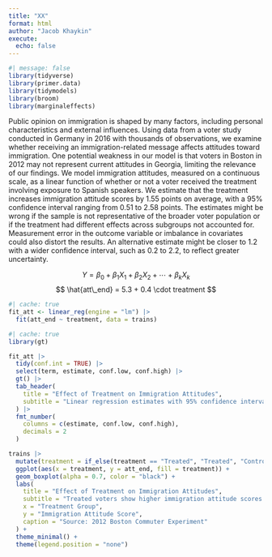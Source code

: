 ```yaml
---
title: "XX"
format: html
author: "Jacob Khaykin"
execute: 
  echo: false
---
```



```r
#| message: false
library(tidyverse)
library(primer.data)
library(tidymodels)
library(broom)
library(marginaleffects)
```
Public opinion on immigration is shaped by many factors, including personal characteristics and external influences. Using data from a voter study conducted in Germany in 2016 with thousands of observations, we examine whether receiving an immigration-related message affects attitudes toward immigration. One potential weakness in our model is that voters in Boston in 2012 may not represent current attitudes in Georgia, limiting the relevance of our findings. We model immigration attitudes, measured on a continuous scale, as a linear function of whether or not a voter received the treatment involving exposure to Spanish speakers. We estimate that the treatment increases immigration attitude scores by 1.55 points on average, with a 95% confidence interval ranging from 0.51 to 2.58 points. The estimates might be wrong if the sample is not representative of the broader voter population or if the treatment had different effects across subgroups not accounted for. Measurement error in the outcome variable or imbalance in covariates could also distort the results. An alternative estimate might be closer to 1.2 with a wider confidence interval, such as 0.2 to 2.2, to reflect greater uncertainty.




$$
Y = \beta_0 + \beta_1 X_1 + \beta_2 X_2 + \cdots + \beta_k X_k
$$
$$
\hat{att\_end} = 5.3 + 0.4 \cdot treatment
$$

```r
#| cache: true
fit_att <- linear_reg(engine = "lm") |>
  fit(att_end ~ treatment, data = trains)
```

```r
#| cache: true
library(gt)

fit_att |>
  tidy(conf.int = TRUE) |>
  select(term, estimate, conf.low, conf.high) |>
  gt() |>
  tab_header(
    title = "Effect of Treatment on Immigration Attitudes",
    subtitle = "Linear regression estimates with 95% confidence intervals"
  ) |>
  fmt_number(
    columns = c(estimate, conf.low, conf.high),
    decimals = 2
  )

```

```r
trains |>
  mutate(treatment = if_else(treatment == "Treated", "Treated", "Control")) |>
  ggplot(aes(x = treatment, y = att_end, fill = treatment)) +
  geom_boxplot(alpha = 0.7, color = "black") +
  labs(
    title = "Effect of Treatment on Immigration Attitudes",
    subtitle = "Treated voters show higher immigration attitude scores on average",
    x = "Treatment Group",
    y = "Immigration Attitude Score",
    caption = "Source: 2012 Boston Commuter Experiment"
  ) +
  theme_minimal() +
  theme(legend.position = "none")

```
